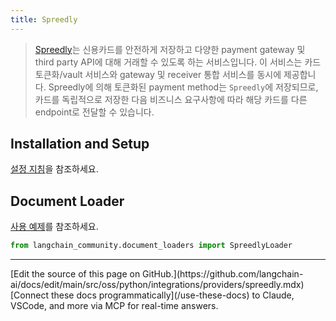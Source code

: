 ```yaml
---
title: Spreedly
---
```


>[Spreedly](https://docs.spreedly.com/)는 신용카드를 안전하게 저장하고 다양한 payment gateway 및 third party API에 대해 거래할 수 있도록 하는 서비스입니다. 이 서비스는 카드 토큰화/vault 서비스와 gateway 및 receiver 통합 서비스를 동시에 제공합니다. Spreedly에 의해 토큰화된 payment method는 `Spreedly`에 저장되므로, 카드를 독립적으로 저장한 다음 비즈니스 요구사항에 따라 해당 카드를 다른 endpoint로 전달할 수 있습니다.

## Installation and Setup

[설정 지침](/oss/python/integrations/document_loaders/spreedly)을 참조하세요.

## Document Loader

[사용 예제](/oss/python/integrations/document_loaders/spreedly)를 참조하세요.

```python
from langchain_community.document_loaders import SpreedlyLoader
```

---

<Callout icon="pen-to-square" iconType="regular">
    [Edit the source of this page on GitHub.](https://github.com/langchain-ai/docs/edit/main/src/oss/python/integrations/providers/spreedly.mdx)
</Callout>
<Tip icon="terminal" iconType="regular">
    [Connect these docs programmatically](/use-these-docs) to Claude, VSCode, and more via MCP for    real-time answers.
</Tip>
